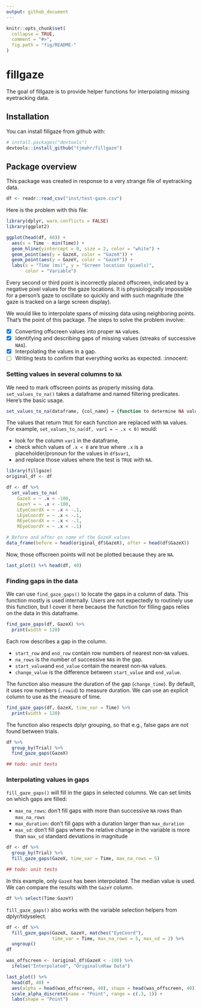 ```yaml
---
output: github_document
---
```


<!-- README.md is generated from README.Rmd. Please edit that file -->

```r
knitr::opts_chunk$set(
  collapse = TRUE,
  comment = "#>",
  fig.path = "fig/README-"
)
```

# fillgaze

The goal of fillgaze is to provide helper functions for interpolating missing
eyetracking data.

## Installation

You can install fillgaze from github with:

```r
# install.packages("devtools")
devtools::install_github("tjmahr/fillgaze")
```

## Package overview

This package was created in response to a very strange file of eyetracking data.

```r
df <- readr::read_csv("inst/test-gaze.csv")
```

Here is the problem with this file:

```r
library(dplyr, warn.conflicts = FALSE)
library(ggplot2)

ggplot(head(df, 40)) + 
  aes(x = Time - min(Time)) + 
  geom_hline(yintercept = 0, size = 2, color = "white") + 
  geom_point(aes(y = GazeX, color = "GazeX")) +
  geom_point(aes(y = GazeY, color = "GazeY")) + 
  labs(x = "Time (ms)", y = "Screen location (pixels)", 
       color = "Variable")
```

Every second or third point is incorrectly placed offscreen, indicated by a
negative pixel values for the gaze locations. It is physiologically impossible 
for a person's gaze to oscillate so quickly and with such magnitude (the gaze 
is tracked on a large screen display).

We would like to interpolate spans of missing data using 
neighboring points. That's the point of this package.
The steps to solve the problem involve:

- [x] Converting offscreen values into proper `NA` values.
- [x] Identifying and describing gaps of missing values (streaks of 
  successive `NA`s).
- [x] Interpolating the values in a gap.
- [ ] Writing tests to confirm that everything works as expected. :innocent:

### Setting values in several columns to `NA`

We need to mark offscreen points as properly missing data.
`set_values_to_na()` takes a dataframe and named filtering predicates. 
Here's the basic usage.

```r
set_values_to_na(dataframe, {col_name} = {function to determine NA values})
```

The values that return `TRUE` for each function are replaced with `NA` values.
For example, `set_values_to_na(df, var1 = ~ .x < 0)` would:

* look for the column `var1` in the dataframe, 
* check which values of `.x < 0` are true where `.x` is a placeholder/pronoun 
  for the values in `df$var1`,
* and replace those values where the test is `TRUE` with `NA`.

```r
library(fillgaze)
original_df <- df

df <- df %>% 
  set_values_to_na(
    GazeX = ~ .x < -100, 
    GazeY = ~ .x < -100, 
    LEyeCoordX = ~ .x < -.1, 
    LEyeCoordY = ~ .x < -.1,
    REyeCoordX = ~ .x < -.1, 
    REyeCoordY = ~ .x < -.1)

# Before and after on some of the GazeX values
data_frame(before = head(original_df$GazeX), after = head(df$GazeX))
```

Now, those offscreen points will not be plotted because they are `NA`.

```r
last_plot() %+% head(df, 40)
```

### Finding gaps in the data

We can use `find_gaze_gaps()` to locate the gaps in a column of data. This
function mostly is used internally. Users are not expectedly to routinely use
this function, but I cover it here because the function for filling gaps relies
on the data in this dataframe.

```r
find_gaze_gaps(df, GazeX) %>% 
  print(width = 120)
```

Each row describes a gap in the column. 

* `start_row` and `end_row` contain row numbers of nearest non-`NA` values. 
* `na_rows` is the number of successive `NA`s in the gap.
* `start_value`and `end_value` contain the nearest non-`NA` values. 
* `change_value` is the difference between `start_value` and `end_value`.

The function also measure the duration of the gap (`change_time`). By default,
it uses row numbers (`.rowid`) to measure duration. We can use an explicit
column to use as the measure of time.

```r
find_gaze_gaps(df, GazeX, time_var = Time) %>% 
  print(width = 120)
```

The function also respects dplyr grouping, so that e.g., false gaps are not found
between trials.

```r
df %>% 
  group_by(Trial) %>% 
  find_gaze_gaps(GazeX)
```

```r
## todo: unit tests
```



### Interpolating values in gaps

`fill_gaze_gaps()` will fill in the gaps in selected columns. We can set limits 
on which gaps are filled:

- `max_na_rows`: don't fill gaps with more than successive `NA` rows than `max_na_rows`
- `max_duration`: don't fill gaps with a duration larger than `max_duration` 
- `max_sd`: don't fill gaps where the relative change in the variable is more than `max_sd` standard deviations in magnitude

```r
df <- df %>% 
  group_by(Trial) %>% 
  fill_gaze_gaps(GazeX, time_var = Time, max_na_rows = 5)
```

```r
## todo: unit tests
```


In this example, only `GazeX` has been interpolated. The median value is used.
We can compare the results with the `GazeY` column.

```r
df %>% select(Time:GazeY)
```

`fill_gaze_gaps()` also works with the variable selection helpers from dplyr/tidyselect.

```r
df <- df %>% 
  fill_gaze_gaps(GazeX, GazeY, matches("EyeCoord"), 
                 time_var = Time, max_na_rows = 5, max_sd = 2) %>% 
  ungroup()
df
```

```r
was_offscreen <- (original_df$GazeX < -100) %>% 
  ifelse("Interpolated", "Original\nRaw Data")

last_plot() %+% 
  head(df, 40) + 
  aes(alpha = head(was_offscreen, 40), shape = head(was_offscreen, 40)) + 
  scale_alpha_discrete(name = "Point", range = c(.3, 1)) + 
  labs(shape = "Point")
```




